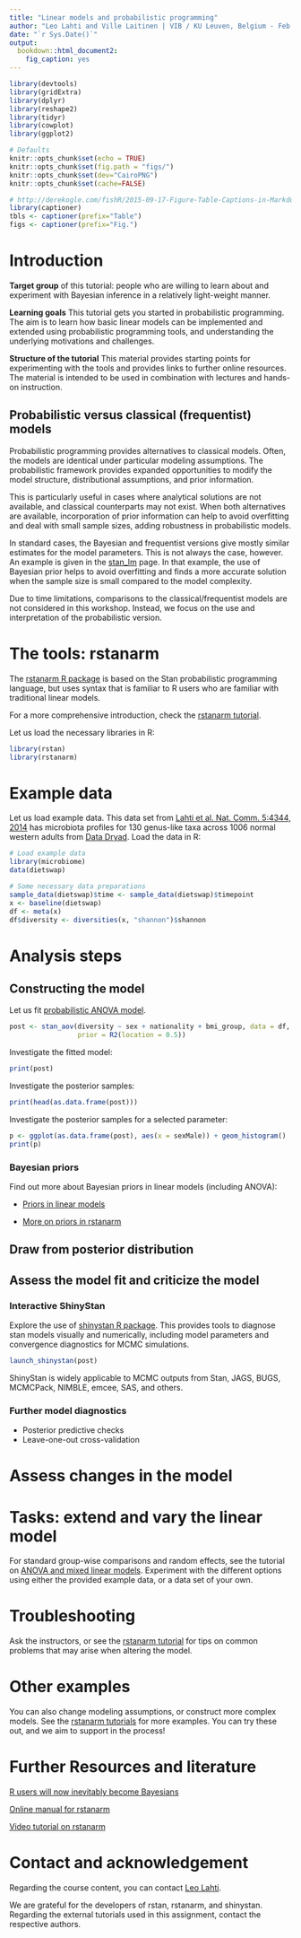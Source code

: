 ```yaml
---
title: "Linear models and probabilistic programming"
author: "Leo Lahti and Ville Laitinen | VIB / KU Leuven, Belgium - Feb 27, 2018"
date: "`r Sys.Date()`"
output:
  bookdown::html_document2:
    fig_caption: yes
---
```



```r
library(devtools)
library(gridExtra)
library(dplyr)
library(reshape2)
library(tidyr)
library(cowplot)
library(ggplot2)

# Defaults
knitr::opts_chunk$set(echo = TRUE)
knitr::opts_chunk$set(fig.path = "figs/")
knitr::opts_chunk$set(dev="CairoPNG")
knitr::opts_chunk$set(cache=FALSE)

# http://derekogle.com/fishR/2015-09-17-Figure-Table-Captions-in-Markdown
library(captioner)
tbls <- captioner(prefix="Table")
figs <- captioner(prefix="Fig.")
```


# Introduction

**Target group** of this tutorial: people who are willing to learn about and experiment with Bayesian inference in a relatively light-weight manner.

**Learning goals** This tutorial gets you started in probabilistic programming. The aim is to learn how basic linear models can be implemented and extended using probabilistic programming tools, and understanding the underlying motivations and challenges.

**Structure of the tutorial** This material provides starting points for experimenting with the tools and provides links to further online resources. The material is intended to be used in combination with lectures and hands-on instruction. 

## Probabilistic versus classical (frequentist) models

Probabilistic programming provides alternatives to classical models. Often, the models are identical under particular modeling assumptions. The probabilistic framework provides expanded opportunities to modify the model structure, distributional assumptions, and prior information.

This is particularly useful in cases where analytical solutions are not available, and classical counterparts may not exist. When both alternatives are available, incorporation of prior information can help to avoid overfitting and deal with small sample sizes, adding robustness in probabilistic models.

In standard cases, the Bayesian and frequentist versions give mostly similar estimates for the model parameters. This is not always the case, however. An example is given in the [stan_lm](http://mc-stan.org/rstanarm/articles/lm.html) page. In that example, the use of Bayesian prior helps to avoid overfitting and finds a more accurate solution when the sample size is small compared to the model complexity.

Due to time limitations, comparisons to the classical/frequentist models are not considered in this workshop. Instead, we focus on the use and interpretation of the probabilistic version.


# The tools: rstanarm

The [rstanarm R package](http://mc-stan.org/rstanarm/) is based on the Stan probabilistic programming language, but uses syntax that is familiar to R users who are familiar with traditional linear models.

For a more comprehensive introduction, check the [rstanarm tutorial](http://mc-stan.org/rstanarm/articles/aov.html).

Let us load the necessary libraries in R:

```r
library(rstan)
library(rstanarm)
```

# Example data

Let us load example data. This data set from [Lahti et al. Nat. Comm. 5:4344, 2014](http://www.nature.com/ncomms/2014/140708/ncomms5344/full/ncomms5344.html) has microbiota profiles for 130 genus-like taxa across 1006 normal western adults from [Data Dryad](http://doi.org/10.5061/dryad.pk75d). Load the data in R:

```r
# Load example data
library(microbiome)
data(dietswap)

# Some necessary data preparations
sample_data(dietswap)$time <- sample_data(dietswap)$timepoint
x <- baseline(dietswap)
df <- meta(x)
df$diversity <- diversities(x, "shannon")$shannon
```



# Analysis steps

## Constructing the model

Let us fit [probabilistic ANOVA model](http://mc-stan.org/rstanarm/articles/aov.html).


```r
post <- stan_aov(diversity ~ sex + nationality + bmi_group, data = df,
                 prior = R2(location = 0.5))

```


Investigate the fitted model:

```r
print(post)
```


Investigate the posterior samples:

```r
print(head(as.data.frame(post)))
```


Investigate the posterior samples for a selected parameter:

```r
p <- ggplot(as.data.frame(post), aes(x = sexMale)) + geom_histogram()
print(p)
```



### Bayesian priors

Find out more about Bayesian priors in linear models (including ANOVA):

 - [Priors in linear models](http://mc-stan.org/rstanarm/articles/lm.html)

 - [More on priors in rstanarm](http://mc-stan.org/rstanarm/articles/priors.html)



## Draw from posterior distribution




## Assess the model fit and criticize the model


### Interactive ShinyStan 

Explore the use of [shinystan R package](http://mc-stan.org/users/interfaces/shinystan). This provides tools to diagnose stan models visually and numerically, including model parameters and convergence diagnostics for MCMC simulations.

```r
launch_shinystan(post)
```

ShinyStan is widely applicable to MCMC outputs from Stan, JAGS, BUGS, MCMCPack, NIMBLE, emcee, SAS, and others.

### Further model diagnostics

* Posterior predictive checks
* Leave-one-out cross-validation




# Assess changes in the model






# Tasks: extend and vary the linear model

For standard group-wise comparisons and random effects, see the tutorial on [ANOVA and mixed linear models](http://mc-stan.org/rstanarm/articles/aov.html). Experiment with the different options using either the provided example data, or a data set of your own.




# Troubleshooting

Ask the instructors, or see the [rstanarm tutorial](http://mc-stan.org/rstanarm/articles/rstanarm.html) for tips on common problems that may arise when altering the model.

# Other examples

You can also change modeling assumptions, or construct more complex models. See the [rstanarm tutorials](http://mc-stan.org/rstanarm/articles/index.html) for more examples. You can try these out, and we aim to support in the process!


# Further Resources and  literature

[R users will now inevitably become Bayesians](https://thinkinator.com/2016/01/12/r-users-will-now-inevitably-become-bayesians/)

[Online manual for rstanarm](http://mc-stan.org/rstanarm/)

[Video tutorial on rstanarm](https://www.youtube.com/watch?v=z7zOzL9Rrzs)




# Contact and acknowledgement

Regarding the course content, you can contact [Leo Lahti](http://www.iki.fi/Leo.Lahti).

We are grateful for the developers of rstan, rstanarm, and shinystan. Regarding the external tutorials used in this assignment, contact the respective authors.



